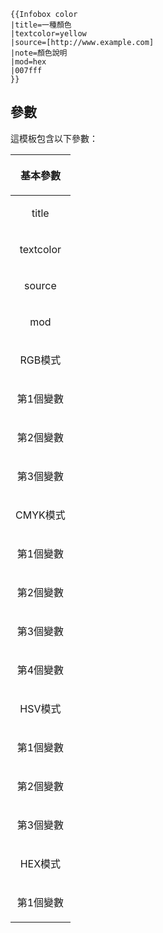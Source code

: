 <noinclude>{{Documentation subpage}}</noinclude>
{{lua|模組:Infobox color}}
{{Infobox color
|title=一種顏色
|textcolor=yellow
|source=[http://www.example.com]
|note=顏色說明
|mod=hex
|007fff
}}

<pre>
{{Infobox color
|title=一種顏色
|textcolor=yellow
|source=[http://www.example.com]
|note=顏色說明
|mod=hex
|007fff
}}
</pre>

==參數==
這模板包含以下參數：
{| class="wikitable"
|-
!colspan=2 align=center| 基本參數
|-
! title 
| 標題
|-
! textcolor 
| 標題字色
|-
! source 
| 資料來源
|-
! mod 
| 輸入模式，有四種，分別是rgb、cmyk、hsv、hex
|-
!colspan=2 align=center| RGB模式
|-
! 第1個變數
| [[三原色光模式|RGB]][[色彩空間]]的R值。（範圍：<math>[0-255]</math>）
|-
! 第2個變數
| [[三原色光模式|RGB]][[色彩空間]]的G值。（範圍：<math>[0-255]</math>）
|-
! 第3個變數
| [[三原色光模式|RGB]][[色彩空間]]的B值。（範圍：<math>[0-255]</math>）
|-
!colspan=2 align=center| CMYK模式
|-
! 第1個變數
| [[印刷四分色模式|CMYK]][[色彩空間]]的c值。（範圍：<math>[0-255]</math>）
|-
! 第2個變數
| [[印刷四分色模式|CMYK]][[色彩空間]]的m值。（範圍：<math>[0-255]</math>）
|-
! 第3個變數
| [[印刷四分色模式|CMYK]][[色彩空間]]的y值。（範圍：<math>[0-255]</math>）
|-
! 第4個變數
| [[印刷四分色模式|CMYK]][[色彩空間]]的k值。（範圍：<math>[0-255]</math>）
|-
!colspan=2 align=center| HSV模式
|-
! 第1個變數
| [[HSL和HSV色彩空间|HSV]][[色彩空間]]的h值。（範圍：<math>[0-359]</math>）
|-
! 第2個變數
| [[HSL和HSV色彩空间|HSV]][[色彩空間]]的s值。（範圍：<math>[0-100]</math>）
|-
! 第3個變數
| [[HSL和HSV色彩空间|HSV]][[色彩空間]]的v值。（範圍：<math>[0-100]</math>）
|-
!colspan=2 align=center| HEX模式
|-
! 第1個變數
| [[三原色光模式|RGB]][[色彩空間]]的十六進制表示法。
|}